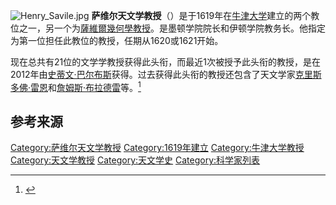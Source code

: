 [[File:Henry_Savile.jpg|thumb]]
'''萨维尔天文学教授'''（{{lang-en|'''Savilian Professor of Astronomy'''}}）是{{le|亨利·萨维尔|Henry Savile (Bible translator)}}于1619年在[[牛津大学|牛津大学]]建立的两个教位之一，另一个为[[薩維爾幾何學教授|薩維爾幾何學教授]]。{{le|亨利·萨维尔|Henry Savile (Bible translator)}}是墨顿学院院长和伊顿学院教务长。他指定{{le|约翰·班布里奇|John Bainbridge (astronomer)}}为第一位担任此教位的教授，任期从1620或1621开始。

现在总共有21位的文学学教授获得此头衔，而最近1次被授予此头衔的教授，是在2012年由[[史蒂文·巴尔布斯|史蒂文·巴尔布斯]]获得。过去获得此头衔的教授还包含了天文学家[[克里斯多佛·雷恩|克里斯多佛·雷恩]]和[[詹姆斯·布拉德雷|詹姆斯·布拉德雷]]等。<ref>{{cite web|url=http://www-history.mcs.st-andrews.ac.uk/Biographies/Wren.html|title=Wren biography|first1=J J |last1=O'Connor |first2=E F |last2=Robertson|publisher=University of St Andrews|date=February 2002|accessdate=29 June 2012}}</ref>

==参考来源==
{{reflist}}

{{英國小作品}}
{{萨维尔教授}}
[[Category:萨维尔天文学教授|Category:萨维尔天文学教授]]
[[Category:1619年建立|Category:1619年建立]]
[[Category:牛津大学教授|Category:牛津大学教授]]
[[Category:天文学教授|Category:天文学教授]]
[[Category:天文学史|Category:天文学史]]
[[Category:科学家列表|Category:科学家列表]]